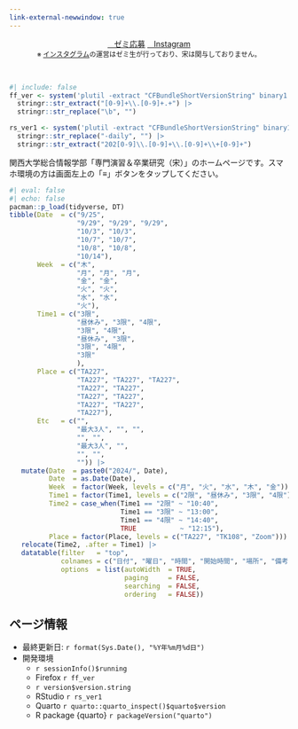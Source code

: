 ```yaml
---
link-external-newwindow: true
---
```


<!-- 
<center><a href="#" class="btn btn-info btn-lg" role="button"><i class="bi bi-calendar-check"></i>（受付終了）&nbsp;&nbsp;&nbsp;オフィスアワーの予約</a></center><br/>

<center><a href="https://www.jaysong.net/garage/2025/OH/reservation.html" class="btn btn-info btn-lg" target="_blank" role="button"><i class="bi bi-calendar-check"></i>&nbsp;&nbsp;&nbsp;オフィスアワーの予約</a></center><br/>
-->

<center>
<a href="entry/entry.html" class="btn btn-info btn-lg" role="button"><i class="bi bi-calendar-check"></i>&nbsp;&nbsp;&nbsp;ゼミ応募</a> 
<a href="https://www.instagram.com/song_officehour" class="btn btn-danger btn-lg" role="button" target="_blank"><i class="bi bi-instagram"></i>&nbsp;&nbsp;&nbsp;Instagram</a>
</center>
<center><span style="font-size:12px;">※ <a href="https://www.instagram.com/song_officehour" target="_blank">インスタグラム</a>の運営はゼミ生が行っており、宋は関与しておりません。</span></center>

<br/>

```r
#| include: false
ff_ver <- system('plutil -extract "CFBundleShortVersionString" binary1 /Applications/Firefox.app/Contents/Info.plist -o -', intern = TRUE) |>
  stringr::str_extract("[0-9]+\\.[0-9]+.+") |>
  stringr::str_replace("\b", "")

rs_ver1 <- system('plutil -extract "CFBundleShortVersionString" binary1 /Applications/RStudio.app/Contents/Info.plist -o -', intern = TRUE) |>
  stringr::str_replace("-daily", "") |>
  stringr::str_extract("202[0-9]\\.[0-9]+\\.[0-9]+\\+[0-9]+")
```

<!--
:::{.callout-important}
## 2026年度入ゼミについて

　オフィス・アワーの予約やゼミ応募に関する情報は[【ここ】](entry/entry.qmd)をクリックしてください。

- メニューの「[応募 > 応募方法](entry/entry.qmd)」からもアクセスできます。
:::
-->

関西大学総合情報学部「専門演習＆卒業研究（宋）」のホームページです。スマホ環境の方は画面左上の「$\equiv$」ボタンをタップしてください。

<!--
:::{.callout-important}
## 2025年度入ゼミについて

　2025年度の入ゼミは募集終了しました。
:::
-->

```r
#| eval: false
#| echo: false
pacman::p_load(tidyverse, DT)
tibble(Date  = c("9/25", 
                 "9/29", "9/29", "9/29",
                 "10/3", "10/3",
                 "10/7", "10/7", 
                 "10/8", "10/8",
                 "10/14"),
       Week  = c("木", 
                 "月", "月", "月", 
                 "金", "金",
                 "火", "火",
                 "水", "水",
                 "火"),
       Time1 = c("3限", 
                 "昼休み", "3限", "4限", 
                 "3限", "4限", 
                 "昼休み", "3限",
                 "3限", "4限",
                 "3限"
                 ),
       Place = c("TA227",
                 "TA227", "TA227", "TA227",
                 "TA227", "TA227", 
                 "TA227", "TA227", 
                 "TA227", "TA227",
                 "TA227"),
       Etc   = c("",
                 "最大3人", "", "", 
                 "", "", 
                 "最大3人", "", 
                 "", "",
                 "")) |> 
   mutate(Date  = paste0("2024/", Date),
          Date  = as.Date(Date),
          Week  = factor(Week, levels = c("月", "火", "水", "木", "金")),
          Time1 = factor(Time1, levels = c("2限", "昼休み", "3限", "4限")),
          Time2 = case_when(Time1 == "2限" ~ "10:40",
                            Time1 == "3限" ~ "13:00",
                            Time1 == "4限" ~ "14:40",
                            TRUE           ~ "12:15"),
          Place = factor(Place, levels = c("TA227", "TK108", "Zoom"))) |> 
   relocate(Time2, .after = Time1) |> 
   datatable(filter   = "top",
             colnames = c("日付", "曜日", "時間", "開始時間", "場所", "備考"),
             options  = list(autoWidth  = TRUE,
                             paging     = FALSE,
                             searching  = FALSE,
                             ordering   = FALSE))
```

:::{.callout-note}
## ページ情報

* 最終更新日: `r format(Sys.Date(), "%Y年%m月%d日")`
* 開発環境
   * `r sessionInfo()$running`
   * Firefox `r ff_ver`
   * `r version$version.string`
   * RStudio `r rs_ver1`
   * Quarto `r quarto::quarto_inspect()$quarto$version`
   * R package {quarto} `r packageVersion("quarto")`
:::
